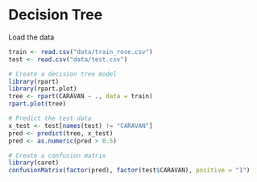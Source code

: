 # Decision Tree
Load the data
```r
train <- read.csv("data/train_rose.csv")
test <- read.csv("data/test.csv")
```

```r
# Create a decision tree model
library(rpart)
library(rpart.plot)
tree <- rpart(CARAVAN ~ ., data = train)
rpart.plot(tree)
```

```r
# Predict the test data
x_test <- test[names(test) != "CARAVAN"]
pred <- predict(tree, x_test)
pred <- as.numeric(pred > 0.5)
```

```r
# Create a confusion matrix
library(caret)
confusionMatrix(factor(pred), factor(test$CARAVAN), positive = "1")
```

